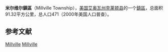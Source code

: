 {{Infobox settlement
|official_name            = 米尔维尔鎮區
|native_name = Millville Township
|settlement_type          = [[鎮區_(美国)|鎮區]]
|nickname                 = 
|motto                    =

|image_map                = Map highlighting Millville Township, Clayton County, Iowa.svg
|mapsize                  = 
|map_caption              = 
|image_map1               = 
|mapsize1                 = 
|map_caption1             =

<!-- Location -->
|coordinates_display      = inline,title
|coordinates_region       = US-IA
|subdivision_type         = 国家
|subdivision_name         = 美国
|subdivision_type1        = [[美国行政区划|州]]
|subdivision_name1        = 艾奥瓦州
|subdivision_type2        = [[艾奥瓦州行政区划|县]]
|subdivision_name2        = [[克萊頓縣_(愛阿華州)|克莱顿县]]

|area_footnotes           = 
|area_magnitude           = 
|area_total_km2           = 91.32
|area_land_km2            = 88.67
|area_water_km2           = 2.64

|population_as_of         = 2000年
|population_footnotes     = 
|population_total         = 471
|population_density_km2   = 5

|elevation_m              = 198
|latd                     = 42
|latm                     = 41
|lats                     = 30
|latNS                    = N
|longd                    = 91
|longm                    = 04
|longs                    = 27
|longEW                   = W

}}
'''米尔维尔鎮區'''（Millville Township），[[美国|美国]][[艾奥瓦州|艾奥瓦州]][[克萊頓縣_(愛阿華州)|克莱顿县]]的一个[[鎮區_(美国)|鎮區]]，总面积91.32平方公里，总人口471（2000年美国人口普查）。

==参考文献==
{{reflist}}

{{克萊頓縣 (愛荷華州)}}

[[Category:克萊頓縣鎮區_(艾奧瓦州)|Millville]]
[[Category:艾奧瓦州鎮區|Millville]]